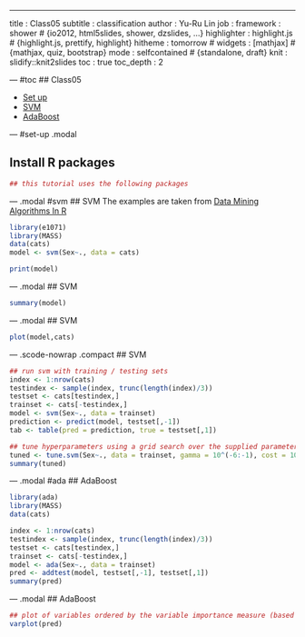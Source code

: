 ---
title       : Class05
subtitle    : classification
author      : Yu-Ru Lin
job         : 
framework   : shower        # {io2012, html5slides, shower, dzslides, ...}
highlighter : highlight.js  # {highlight.js, prettify, highlight}
hitheme     : tomorrow      # 
widgets     : [mathjax]            # {mathjax, quiz, bootstrap}
mode        : selfcontained # {standalone, draft}
knit        : slidify::knit2slides
toc         : true
toc_depth   : 2

--- #toc
## Class05

* [Set up](#set-up)
* [SVM](#svm)
* [AdaBoost](#ada)

--- #set-up .modal 

## Install R packages
```r
## this tutorial uses the following packages
```

--- .modal #svm
## SVM
The examples are taken from [Data Mining Algorithms In R](http://en.wikibooks.org/wiki/Data_Mining_Algorithms_In_R)

```r
library(e1071)
library(MASS)
data(cats)
model <- svm(Sex~., data = cats)

print(model)
```

--- .modal
## SVM
```r
summary(model)
```

--- .modal
## SVM
```r
plot(model,cats)
```

--- .scode-nowrap .compact
## SVM
```r
## run svm with training / testing sets
index <- 1:nrow(cats)
testindex <- sample(index, trunc(length(index)/3))
testset <- cats[testindex,]
trainset <- cats[-testindex,]
model <- svm(Sex~., data = trainset)
prediction <- predict(model, testset[,-1])
tab <- table(pred = prediction, true = testset[,1])

## tune hyperparameters using a grid search over the supplied parameter ranges
tuned <- tune.svm(Sex~., data = trainset, gamma = 10^(-6:-1), cost = 10^(1:2))
summary(tuned)
```

--- .modal #ada
## AdaBoost
```r
library(ada)
library(MASS)
data(cats)

index <- 1:nrow(cats)
testindex <- sample(index, trunc(length(index)/3))
testset <- cats[testindex,]
trainset <- cats[-testindex,]
model <- ada(Sex~., data = trainset)
pred <- addtest(model, testset[,-1], testset[,1])
summary(pred)
```

--- .modal
## AdaBoost
```r
## plot of variables ordered by the variable importance measure (based on improvement)
varplot(pred)
```
